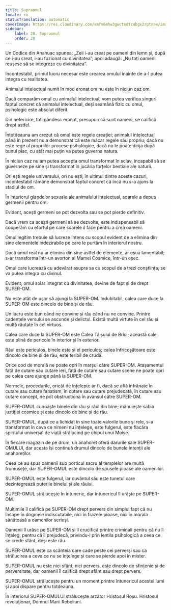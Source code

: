```yaml
---
title: Supraomul
locale: ro
statusTranslation: automatic
coverImage: https://res.cloudinary.com/xmfm6mhw3gwctndtcubgx2rptnae/image/upload/v1741354419/small_cover_la_gran_rebelion_28716e29d2.webp
sidebar:
    label: 28. Supraomul
    order: 28
---
```

Un Codice din Anahuac spunea: „Zeii i-au creat pe oameni din lemn și, după ce i-au creat, i-au fuzionat cu divinitatea”; apoi adaugă: „Nu toți oamenii reușesc să se integreze cu divinitatea”.

Incontestabil, primul lucru necesar este crearea omului înainte de a-l putea integra cu realitatea.

Animalul intelectual numit în mod eronat om nu este în niciun caz om.

Dacă comparăm omul cu animalul intelectual, vom putea verifica singuri faptul concret că animalul intelectual, deși seamănă fizic cu omul, psihologic este absolut diferit.

Din nefericire, toți gândesc eronat, presupun că sunt oameni, se califică drept astfel.

Întotdeauna am crezut că omul este regele creației; animalul intelectual până în prezent nu a demonstrat că este măcar regele său propriu; dacă nu este rege al propriilor procese psihologice, dacă nu le poate dirija după bunul plac, cu atât mai puțin va putea guverna natura.

În niciun caz nu am putea accepta omul transformat în sclav, incapabil să se guverneze pe sine și transformat în jucăria forțelor bestiale ale naturii.

Ori ești regele universului, ori nu ești; în ultimul dintre aceste cazuri, incontestabil rămâne demonstrat faptul concret că încă nu s-a ajuns la stadiul de om.

În interiorul glandelor sexuale ale animalului intelectual, soarele a depus germenii pentru om.

Evident, acești germeni se pot dezvolta sau se pot pierde definitiv.

Dacă vrem ca acești germeni să se dezvolte, este indispensabil să cooperăm cu efortul pe care soarele îl face pentru a crea oameni.

Omul legitim trebuie să lucreze intens cu scopul evident de a elimina din sine elementele indezirabile pe care le purtăm în interiorul nostru.

Dacă omul real nu ar elimina din sine astfel de elemente, ar eșua lamentabil; s-ar transforma într-un avorton al Mamei Cosmice, într-un eșec.

Omul care lucrează cu adevărat asupra sa cu scopul de a trezi conștiința, se va putea integra cu divinul.

Evident, omul solar integrat cu divinitatea, devine de fapt și de drept SUPER-OM.

Nu este atât de ușor să ajungi la SUPER-OM. Indubitabil, calea care duce la SUPER-OM este dincolo de bine și de rău.

Un lucru este bun când ne convine și rău când nu ne convine. Printre cadențele versului se ascunde și delictul. Există multă virtute în cel rău și multă răutate în cel virtuos.

Calea care duce la SUPER-OM este Calea Tăișului de Brici; această cale este plină de pericole în interior și în exterior.

Răul este periculos, binele este și el periculos; calea înfricoșătoare este dincolo de bine și de rău, este teribil de crudă.

Orice cod de morală ne poate opri în marșul către SUPER-OM. Atașamentul față de cutare sau cutare ieri, față de cutare sau cutare scene ne poate opri pe calea care ajunge până la SUPER-OM.

Normele, procedurile, oricât de înțelepte ar fi, dacă se află înfrânate în cutare sau cutare fanatism, în cutare sau cutare prejudecată, în cutare sau cutare concept, ne pot obstrucționa în avansul către SUPER-OM.

SUPER-OMUL cunoaște binele din rău și răul din bine; mânuiește sabia justiției cosmice și este dincolo de bine și de rău.

SUPER-OMUL, după ce a lichidat în sine toate valorile bune și rele, s-a transformat în ceva ce nimeni nu înțelege, este fulgerul, este flacăra spiritului universal de viață strălucind pe chipul unui Moise.

În fiecare magazin de pe drum, un anahoret oferă darurile sale SUPER-OMULUI, dar acesta își continuă drumul dincolo de bunele intenții ale anahoreților.

Ceea ce au spus oamenii sub porticul sacru al templelor are multă frumusețe, dar SUPER-OMUL este dincolo de spusele pioase ale oamenilor.

SUPER-OMUL este fulgerul, iar cuvântul său este tunetul care dezintegrează puterile binelui și ale răului.

SUPER-OMUL strălucește în întuneric, dar întunericul îl urăște pe SUPER-OM.

Mulțimile îl califică pe SUPER-OM drept pervers din simplul fapt că nu încape în dogmele indiscutabile, nici în frazele pioase, nici în morala sănătoasă a oamenilor serioși.

Oamenii îl urăsc pe SUPER-OM și îl crucifică printre criminali pentru că nu îl înțeleg, pentru că îl prejudecă, privindu-l prin lentila psihologică a ceea ce se crede sfânt, deși este rău.

SUPER-OMUL este ca scânteia care cade peste cei perverși sau ca strălucirea a ceva ce nu se înțelege și care se pierde apoi în mister.

SUPER-OMUL nu este nici sfânt, nici pervers, este dincolo de sfințenie și de perversitate; dar oamenii îl califică drept sfânt sau drept pervers.

SUPER-OMUL strălucește pentru un moment printre întunericul acestei lumi și apoi dispare pentru totdeauna.

În interiorul SUPER-OMULUI strălucește arzător Hristosul Roșu. Hristosul revoluționar, Domnul Marii Rebeliuni.

